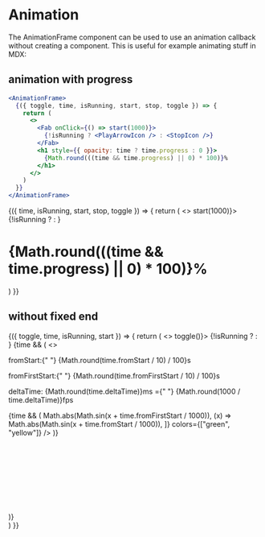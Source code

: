 
# Animation

The AnimationFrame component can be used to use an animation callback without creating a component.
This is useful for example animating stuff in MDX:

## animation with progress

```jsx
<AnimationFrame>
  {({ toggle, time, isRunning, start, stop, toggle }) => {
    return (
      <>
        <Fab onClick={() => start(1000)}>
          {!isRunning ? <PlayArrowIcon /> : <StopIcon />}
        </Fab>
        <h1 style={{ opacity: time ? time.progress : 0 }}>
          {Math.round(((time && time.progress) || 0) * 100)}%
        </h1>
      </>
    )
  }}
</AnimationFrame>
```

<AnimationFrame>
  {({ time, isRunning, start, stop, toggle }) => {
    return (
      <>
        <Fab onClick={() => start(1000)}>
          {!isRunning ? <PlayArrowIcon /> : <StopIcon />}
        </Fab>
        <h1 style={{ opacity: time ? time.progress : 0 }}>
          {Math.round(((time && time.progress) || 0) * 100)}%
        </h1>
      </>
    )
  }}
</AnimationFrame>

## without fixed end

<AnimationFrame>
  {({ toggle, time, isRunning, start }) => {
    return (
      <>
        <Fab onClick={() => toggle()}>
          {!isRunning ? <PlayArrowIcon /> : <StopIcon />}
        </Fab>
        {time && (
          <>
            <p>
              fromStart:{" "}
              <span style={{ color: "yellow" }}>
                {Math.round(time.fromStart / 10) / 100}s
              </span>
            </p>
            <p>
              fromFirstStart:{" "}
              <span style={{ color: "green" }}>
                {Math.round(time.fromFirstStart / 10) / 100}s
              </span>
            </p>
            <p>
              deltaTime: {Math.round(time.deltaTime)}ms ={" "}
              {Math.round(1000 / time.deltaTime)}fps
            </p>
            {time && (
              <Plot
                range={{ x: [0, Math.PI], y: [0, 1] }}
                height={330}
                functions={[
                  (x) => Math.abs(Math.sin(x + time.fromFirstStart / 1000)),
                  (x) => Math.abs(Math.sin(x + time.fromStart / 1000)),
                ]}
                colors={["green", "yellow"]}
              />
            )}
            <svg width={100} height={300}>
              <circle
                cy={
                  300 -
                  Math.abs(Math.sin(time.fromStart / 1000)) * (300 - 20) -
                  10
                }
                cx={40}
                r={10}
                fill={"yellow"}
              />
              <circle
                cy={
                  300 -
                  Math.abs(Math.sin(time.fromFirstStart / 1000)) * (300 - 20) -
                  10
                }
                cx={10}
                r={10}
                fill={"green"}
              />
            </svg>
          </>
        )}
        <br />
      </>
    )
  }}
</AnimationFrame>
